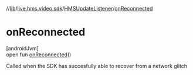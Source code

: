 //[lib](../../../index)/[live.hms.video.sdk](../index)/[HMSUpdateListener](index)/[onReconnected](on-reconnected)

# onReconnected

[androidJvm]\
open fun [onReconnected](on-reconnected)()

Called when the SDK has succesfully able to recover from a network glitch
